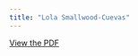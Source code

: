 ```yaml
---
title: "Lola Smallwood-Cuevas"
---
```


[View the PDF](../files/pdfs/role_profiles/district_28profile.pdf)